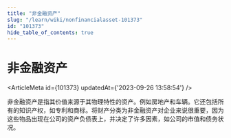 ```yaml
---
title: "非金融资产"
slug: "/learn/wiki/nonfinancialasset-101373"
id: "101373"
hide_table_of_contents: true
---
```



# 非金融资产

<ArticleMeta id={101373} updatedAt={'2023-09-26 13:58:54'} />
<div className='border-solid border-b border-t-0 my-4 border-[var(--ifm-color-gray-300)]' />

非金融资产是指其价值来源于其物理特性的资产。例如房地产和车辆。它还包括所有的知识产权，如专利和商标。将财产分类为非金融资产对企业来说很重要，因为这些物品出现在公司的资产负债表上，并决定了许多因素，如公司的市值和债务状况。
